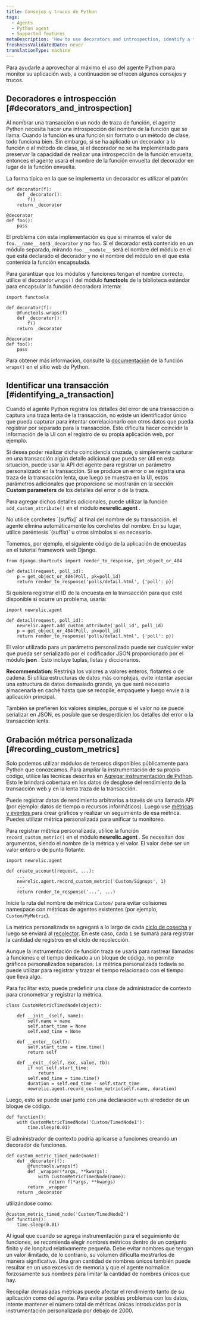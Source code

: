 ```yaml
---
title: Consejos y trucos de Python
tags:
  - Agents
  - Python agent
  - Supported features
metaDescription: 'How to use decorators and introspection, identify a transaction, or record custom metrics with the Python agent.'
freshnessValidatedDate: never
translationType: machine
---
```


Para ayudarle a aprovechar al máximo el uso del agente Python para monitor su aplicación web, a continuación se ofrecen algunos consejos y trucos.

## Decoradores e introspección [#decorators_and_introspection]

Al nombrar una transacción o un nodo de traza de función, el agente Python necesita hacer una introspección del nombre de la función que se llama. Cuando la función es una función sin formato o un método de clase, todo funciona bien. Sin embargo, si se ha aplicado un decorador a la función o al método de clase, si el decorador no se ha implementado para preservar la capacidad de realizar una introspección de la función envuelta, entonces el agente usará el nombre de la función envuelta del decorador en lugar de la función envuelta.

La forma típica en la que se implementa un decorador es utilizar el patrón:

```
def decorator(f):
    def _decorator():
        f()
    return _decorator

@decorator
def foo():
    pass
```

El problema con esta implementación es que si miramos el valor de `foo.__name__` será `_decorator` y no `foo`. Si el decorador está contenido en un módulo separado, mirando `foo.__module__` será el nombre del módulo en el que está declarado el decorador y no el nombre del módulo en el que está contenida la función encapsulada.

Para garantizar que los módulos y funciones tengan el nombre correcto, utilice el decorador `wraps()` del módulo <DoNotTranslate>**functools**</DoNotTranslate> de la biblioteca estándar para encapsular la función decoradora interna:

```
import functools

def decorator(f):
    @functools.wraps(f)
    def _decorator():
        f()
    return _decorator

@decorator
def foo():
    pass
```

Para obtener más información, consulte la [documentación](http://docs.python.org/library/functools.html#functools.wraps) de la función `wraps()` en el sitio web de Python.

## Identificar una transacción [#identifying_a_transaction]

Cuando el agente Python registra los detalles del error de una transacción o captura una traza lenta de la transacción, no existe un identificador único que pueda capturar para intentar correlacionarlo con otros datos que pueda registrar por separado para la transacción. Esto dificulta hacer coincidir la información de la UI con el registro de su propia aplicación web, por ejemplo.

Si desea poder realizar dicha coincidencia cruzada, o simplemente capturar en una transacción algún detalle adicional que pueda ser útil en esta situación, puede usar la API del agente para registrar un parámetro personalizado en la transacción. Si se produce un error o se registra una traza de la transacción lenta, que luego se muestra en la UI, estos parámetros adicionales que proporcione se mostrarán en la sección <DoNotTranslate>**Custom parameters**</DoNotTranslate> de los detalles del error o de la traza.

Para agregar dichos detalles adicionales, puede utilizar la función `add_custom_attribute()` en el módulo <DoNotTranslate>**newrelic.agent**</DoNotTranslate> .

<Callout variant="important">
  No utilice corchetes `[suffix]` al final del nombre de su transacción. el agente elimina automáticamente los corchetes del nombre. En su lugar, utilice paréntesis `(suffix)` u otros símbolos si es necesario.
</Callout>

Tomemos, por ejemplo, el siguiente código de la aplicación de encuestas en el tutorial framework web Django.

```
from django.shortcuts import render_to_response, get_object_or_404

def detail(request, poll_id):
    p = get_object_or_404(Poll, pk=poll_id)
    return render_to_response('polls/detail.html', {'poll': p})
```

Si quisiera registrar el ID de la encuesta en la transacción para que esté disponible si ocurre un problema, usaría:

```
import newrelic.agent

def detail(request, poll_id):
    newrelic.agent.add_custom_attribute('poll_id', poll_id)
    p = get_object_or_404(Poll, pk=poll_id)
    return render_to_response('polls/detail.html', {'poll': p})
```

El valor utilizado para un parámetro personalizado puede ser cualquier valor que pueda ser serializado por el codificador JSON proporcionado por el módulo <DoNotTranslate>**json**</DoNotTranslate> . Esto incluye tuplas, listas y diccionarios.

<DoNotTranslate>**Recommendation:**</DoNotTranslate> Restrinja los valores a valores enteros, flotantes o de cadena. Si utiliza estructuras de datos más complejas, evite intentar asociar una estructura de datos demasiado grande, ya que será necesario almacenarla en caché hasta que se recopile, empaquete y luego envíe a la aplicación principal.

También se prefieren los valores simples, porque si el valor no se puede serializar en JSON, es posible que se desperdicien los detalles del error o la transacción lenta.

## Grabación métrica personalizada [#recording_custom_metrics]

Solo podemos utilizar módulos de terceros disponibles públicamente para Python que conozcamos. Para ampliar la instrumentación de su propio código, utilice las técnicas descritas en [Agregar instrumentación de Python](/docs/agents/python-agent/supported-features/python-custom-instrumentation). Esto le brindará cobertura en los datos de desglose del rendimiento de la transacción web y en la lenta traza de la transacción.

Puede registrar datos de rendimiento arbitrarios a través de una llamada API (por ejemplo: datos de tiempo o recursos informáticos). Luego use [métricas y eventos ](/docs/query-your-data/explore-query-data/data-explorer/introduction-data-explorer)para crear gráficos y realizar un seguimiento de esa métrica. Puedes utilizar métrica personalizada para unificar tu monitoreo.

Para registrar métrica personalizada, utilice la función `record_custom_metric()` en el módulo <DoNotTranslate>**newrelic.agent**</DoNotTranslate> . Se necesitan dos argumentos, siendo el nombre de la métrica y el valor. El valor debe ser un valor entero o de punto flotante.

```
import newrelic.agent

def create_account(request, ...):
    ...
    newrelic.agent.record_custom_metric('Custom/Signups', 1)
    ...
    return render_to_response('...', ...)
```

Inicie la ruta del nombre de métrica `Custom/` para evitar colisiones namespace con métricas de agentes existentes (por ejemplo, `Custom/MyMetric`).

La métrica personalizada se agregará a lo largo de cada [ciclo de cosecha](/docs/accounts-partnerships/education/getting-started-new-relic/glossary#harvest-cycle) y luego se enviará al [recolector](/docs/accounts-partnerships/education/getting-started-new-relic/glossary#collector). En este caso, cada `1` se sumará para registrar la cantidad de registros en el ciclo de recolección.

Aunque la instrumentación de función traza se usaría para rastrear llamadas a funciones o el tiempo dedicado a un bloque de código, no permite gráficos personalizados separados. La métrica personalizada todavía se puede utilizar para registrar y trazar el tiempo relacionado con el tiempo que lleva algo.

Para facilitar esto, puede predefinir una clase de administrador de contexto para cronometrar y registrar la métrica.

```
class CustomMetricTimedNode(object):

    def __init__(self, name):
        self.name = name
        self.start_time = None
        self.end_time = None

    def __enter__(self):
        self.start_time = time.time()
        return self

    def __exit__(self, exc, value, tb):
        if not self.start_time:
            return
        self.end_time = time.time()
        duration = self.end_time - self.start_time
        newrelic.agent.record_custom_metric(self.name, duration)
```

Luego, esto se puede usar junto con una declaración `with` alrededor de un bloque de código.

```
def function():
    with CustomMetricTimedNode('Custom/TimedNode1'):
        time.sleep(0.01)
```

El administrador de contexto podría aplicarse a funciones creando un decorador de funciones.

```
def custom_metric_timed_node(name):
    def _decorator(f):
        @functools.wraps(f)
        def _wrapper(*args, **kwargs):
            with CustomMetricTimedNode(name):
                return f(*args, **kwargs)
        return _wrapper
    return _decorator
```

utilizándose como:

```
@custom_metric_timed_node('Custom/TimedNode2')
def function():
    time.sleep(0.01)
```

Al igual que cuando se agrega instrumentación para el seguimiento de funciones, se recomienda elegir nombres métricos dentro de un conjunto finito y de longitud relativamente pequeña. Debe evitar nombres que tengan un valor ilimitado, de lo contrario, su volumen dificulta mostrarlos de manera significativa. Una gran cantidad de nombres únicos también puede resultar en un uso excesivo de memoria y que el agente normalice forzosamente sus nombres para limitar la cantidad de nombres únicos que hay.

<Callout variant="caution">
  Recopilar demasiadas métricas puede afectar el rendimiento tanto de su aplicación como del agente. Para evitar posibles problemas con los datos, intente mantener el número total de métricas únicas introducidas por la instrumentación personalizada por debajo de 2000.
</Callout>